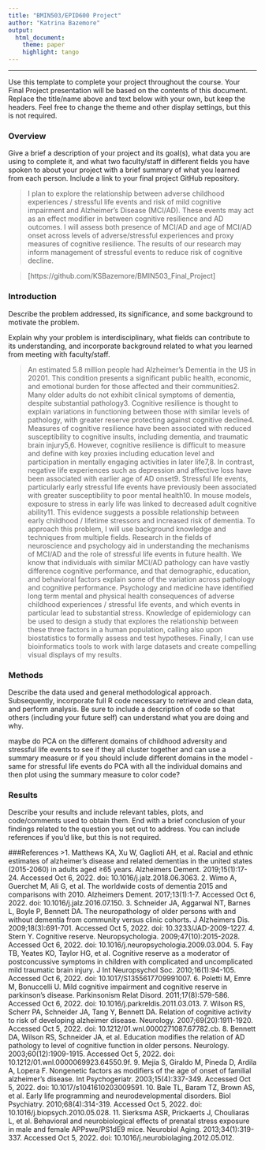 ```yaml
---
title: "BMIN503/EPID600 Project"
author: "Katrina Bazemore"
output: 
  html_document:
    theme: paper 
    highlight: tango
---
```



***
Use this template to complete your project throughout the course. Your Final Project presentation will be based on the contents of this document. Replace the title/name above and text below with your own, but keep the headers. Feel free to change the theme and other display settings, but this is not required.

### Overview
Give a brief a description of your project and its goal(s), what data you are using to complete it, and what two faculty/staff in different fields you have spoken to about your project with a brief summary of what you learned from each person. Include a link to your final project GitHub repository.

>I plan to explore the relationship between adverse childhood experiences / stressful life events and risk of mild cognitive impairment and
Alzheimer’s Disease (MCI/AD). These events may act as an effect modifier in between cognitive resilience and AD outcomes. I will assess both
presence of MCI/AD and age of MCI/AD onset across levels of adverse/stressful experiences and proxy measures of cognitive resilience. The results
of our research may inform management of stressful events to reduce risk of cognitive decline.

>[https://github.com/KSBazemore/BMIN503_Final_Project]


### Introduction 
Describe the problem addressed, its significance, and some background to motivate the problem.

Explain why your problem is interdisciplinary, what fields can contribute to its understanding, and incorporate background related to what you learned from meeting with faculty/staff.

> An estimated 5.8 million people had Alzheimer’s Dementia in the US in 20201. This condition presents a significant public health, economic, and
emotional burden for those affected and their communities2. Many older adults do not exhibit clinical symptoms of dementia, despite substantial
pathology3. Cognitive resilience is thought to explain variations in functioning between those with similar levels of pathology, with greater
reserve protecting against cognitive decline4. Measures of cognitive resilience have been associated with reduced susceptibility to cognitive
insults, including dementia, and traumatic brain injury5,6. However, cognitive resilience is difficult to measure and define with key proxies
including education level and participation in mentally engaging activities in later life7,8. In contrast, negative life experiences such as
depression and affective loss have been associated with earlier age of AD onset9. Stressful life events, particularly early stressful life events
have previously been associated with greater susceptibility to poor mental health10. In mouse models, exposure to stress in early life was linked
to decreased adult cognitive ability11. This evidence suggests a possible relationship between early childhood / lifetime stressors and increased
risk of dementia.
	To approach this problem, I will use background knowledge and techniques from multiple fields. Research in the fields of neuroscience and
	psychology aid in understanding the mechanisms of MCI/AD and the role of stressful life events in future health. We know that individuals with
	similar MCI/AD pathology can have vastly difference cognitive performance, and that demographic, education, and behavioral factors explain some
	of the variation across pathology and cognitive performance. Psychology and medicine have identified long term mental and physical health
	consequences of adverse childhood experiences / stressful life events, and which events in particular lead to substantial stress. Knowledge of
	epidemiology can be used to design a study that explores the relationship between these three factors in a human population, calling also upon
	biostatistics to formally assess and test hypotheses. Finally, I can use bioinformatics tools to work with large datasets and create compelling
	visual displays of my results. 


### Methods
Describe the data used and general methodological approach. Subsequently, incorporate full R code necessary to retrieve and clean data, and perform analysis. Be sure to include a description of code so that others (including your future self) can understand what you are doing and why. 

maybe do PCA on the different domains of childhood adversity and stressful life events to see if they all cluster together and can use a summary measure or if you should include different domains in the model - same for stressful life events
  do PCA with all the individual domains and then plot using the summary measure to color code?


### Results
Describe your results and include relevant tables, plots, and code/comments used to obtain them. End with a brief conclusion of your findings related to the question you set out to address. You can include references if you'd like, but this is not required.

###References
>1.	Matthews KA, Xu W, Gaglioti AH, et al. Racial and ethnic estimates of alzheimer's disease and related dementias in the united states (2015-2060) in adults aged ≥65 years. Alzheimers Dement. 2019;15(1):17-24. Accessed Oct 6, 2022. doi: 10.1016/j.jalz.2018.06.3063.
2.	Wimo A, Guerchet M, Ali G, et al. The worldwide costs of dementia 2015 and comparisons with 2010. Alzheimers Dement. 2017;13(1):1-7. Accessed Oct 6, 2022. doi: 10.1016/j.jalz.2016.07.150.
3.	Schneider JA, Aggarwal NT, Barnes L, Boyle P, Bennett DA. The neuropathology of older persons with and without dementia from community versus clinic cohorts. J Alzheimers Dis. 2009;18(3):691-701. Accessed Oct 5, 2022. doi: 10.3233/JAD-2009-1227.
4.	Stern Y. Cognitive reserve. Neuropsychologia. 2009;47(10):2015-2028. Accessed Oct 6, 2022. doi: 10.1016/j.neuropsychologia.2009.03.004.
5.	Fay TB, Yeates KO, Taylor HG, et al. Cognitive reserve as a moderator of postconcussive symptoms in children with complicated and uncomplicated mild traumatic brain injury. J Int Neuropsychol Soc. 2010;16(1):94-105. Accessed Oct 6, 2022. doi: 10.1017/S1355617709991007.
6.	Poletti M, Emre M, Bonuccelli U. Mild cognitive impairment and cognitive reserve in parkinson's disease. Parkinsonism Relat Disord. 2011;17(8):579-586. Accessed Oct 6, 2022. doi: 10.1016/j.parkreldis.2011.03.013.
7.	 Wilson RS, Scherr PA, Schneider JA, Tang Y, Bennett DA. Relation of cognitive activity to risk of developing alzheimer disease. Neurology. 2007;69(20):1911-1920. Accessed Oct 5, 2022. doi: 10.1212/01.wnl.0000271087.67782.cb.
8.	Bennett DA, Wilson RS, Schneider JA, et al. Education modifies the relation of AD pathology to level of cognitive function in older persons. Neurology. 2003;60(12):1909-1915. Accessed Oct 5, 2022. doi: 10.1212/01.wnl.0000069923.64550.9f.
9.	Mejía S, Giraldo M, Pineda D, Ardila A, Lopera F. Nongenetic factors as modifiers of the age of onset of familial alzheimer's disease. Int Psychogeriatr. 2003;15(4):337-349. Accessed Oct 5, 2022. doi: 10.1017/s1041610203009591.
10.	Bale TL, Baram TZ, Brown AS, et al. Early life programming and neurodevelopmental disorders. Biol Psychiatry. 2010;68(4):314-319. Accessed Oct 5, 2022. doi: 10.1016/j.biopsych.2010.05.028.
11.	Sierksma ASR, Prickaerts J, Chouliaras L, et al. Behavioral and neurobiological effects of prenatal stress exposure in male and female APPswe/PS1dE9 mice. Neurobiol Aging. 2013;34(1):319-337. Accessed Oct 5, 2022. doi: 10.1016/j.neurobiolaging.2012.05.012.
